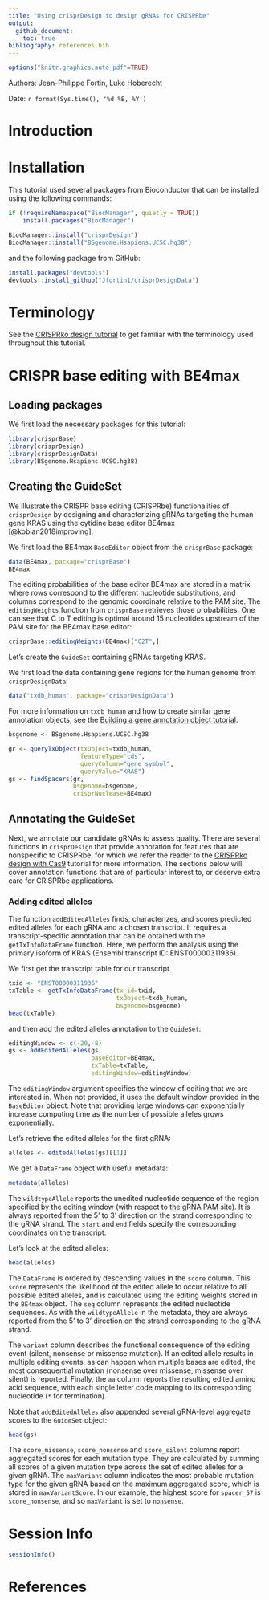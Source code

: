 ```yaml
---
title: "Using crisprDesign to design gRNAs for CRISPRbe"
output: 
  github_document:
    toc: true
bibliography: references.bib
---
```


```r
options("knitr.graphics.auto_pdf"=TRUE)
```

Authors: Jean-Philippe Fortin, Luke Hoberecht

Date: `r format(Sys.time(), '%d %B, %Y')`


# Introduction



# Installation

This tutorial used several packages from Bioconductor that can be
installed using the following commands:


```r
if (!requireNamespace("BiocManager", quietly = TRUE))
    install.packages("BiocManager")

BiocManager::install("crisprDesign")
BiocManager::install("BSgenome.Hsapiens.UCSC.hg38")
```

and the following package from GitHub:

```r
install.packages("devtools")
devtools::install_github("Jfortin1/crisprDesignData")
```





# Terminology

See the [CRISPRko design tutorial](https://github.com/crisprVerse/Tutorials/tree/master/Design_CRISPRko_Cas9) to get familiar 
with the terminology used throughout this tutorial.


# CRISPR base editing with BE4max

## Loading packages

We first load the necessary packages for this tutorial:

```r
library(crisprBase)
library(crisprDesign)
library(crisprDesignData)
library(BSgenome.Hsapiens.UCSC.hg38)
```


## Creating the GuideSet

We illustrate the CRISPR base editing (CRISPRbe) functionalities 
of `crisprDesign` by designing and characterizing gRNAs targeting the 
human gene KRAS using the cytidine base editor BE4max [@koblan2018improving]. 

We first load the BE4max `BaseEditor` object from the `crisprBase` package:

```r
data(BE4max, package="crisprBase")
BE4max
```

The editing probabilities of the base editor BE4max are stored in a 
matrix where rows correspond to the different nucleotide substitutions, 
and columns correspond to the genomic coordinate relative to the PAM site. 
The `editingWeights` function from `crisprBase` retrieves those probabilities. 
One can see that C to T editing is optimal around 15 nucleotides upstream of 
the PAM site for the BE4max base editor:

```r
crisprBase::editingWeights(BE4max)["C2T",]
```

Let's create the `GuideSet` containing gRNAs targeting KRAS.

We first load the data containing gene regions for the human genome 
from `crisprDesignData`:

```r
data("txdb_human", package="crisprDesignData")
```

For more information on `txdb_human` and how to create 
similar gene annotation objects, see the [Building a gene annotation object tutorial](https://github.com/crisprVerse/Tutorials/tree/master/Building_Gene_Annotation).



```r
bsgenome <- BSgenome.Hsapiens.UCSC.hg38

gr <- queryTxObject(txObject=txdb_human,
                    featureType="cds",
                    queryColumn="gene_symbol",
                    queryValue="KRAS")
gs <- findSpacers(gr,
                  bsgenome=bsgenome,
                  crisprNuclease=BE4max)
```


## Annotating the GuideSet

Next, we annotate our candidate gRNAs to assess quality. There are several 
functions in `crisprDesign` that provide annotation for features that are 
nonspecific to CRISPRbe, for which we refer the reader to the
[CRISPRko design with Cas9](https://github.com/crisprVerse/Tutorials/tree/master/Design_CRISPRko_Cas9) tutorial for more information. The sections below will 
cover annotation functions that are of particular interest to,
or deserve extra care for CRISPRbe applications.


### Adding edited alleles

The function `addEditedAlleles` finds, characterizes, and scores 
predicted edited alleles for each gRNA and a chosen transcript. 
It requires a transcript-specific annotation that can be obtained 
with the `getTxInfoDataFrame` function. Here, we perform the analysis
using the primary isoform of KRAS (Ensembl transcript ID: ENST00000311936).

We first get the transcript table for our transcript

```r
txid <- "ENST00000311936"
txTable <- getTxInfoDataFrame(tx_id=txid,
                              txObject=txdb_human,
                              bsgenome=bsgenome)
head(txTable)
```

and then add the edited alleles annotation to the `GuideSet`:

```r
editingWindow <- c(-20,-8)
gs <- addEditedAlleles(gs,
                       baseEditor=BE4max,
                       txTable=txTable,
                       editingWindow=editingWindow)
```

The `editingWindow` argument specifies the window of editing that we
are interested in. When not provided, it uses the default window provided 
in the `BaseEditor` object. Note that providing large windows can 
exponentially increase computing time as the number of possible 
alleles grows exponentially. 

Let's retrieve the edited alleles for the first gRNA:

```r
alleles <- editedAlleles(gs)[[1]]
```

We get a `DataFrame` object with useful metadata:

```r
metadata(alleles)
```

The `wildtypeAllele` reports the unedited nucleotide sequence of the
region specified by the editing window (with respect to the gRNA PAM site).
It is always reported from the 5' to 3' direction on the strand corresponding 
to the gRNA strand. The `start` and `end` fields specify the
corresponding coordinates on the transcript. 

Let's look at the edited alleles:

```r
head(alleles)
```

The `DataFrame` is ordered by descending values in the `score` column.
This `score` represents the likelihood of the edited allele to occur 
relative to all possible edited alleles, and is calculated using the 
editing weights stored in the `BE4max` object. The `seq` column represents
the edited nucleotide sequences. As with the `wildtypeAllele` in the metadata, 
they are always reported from the 5' to 3' direction on the strand 
corresponding to the gRNA strand. 

The `variant` column describes the
functional consequence of the editing event (silent, nonsense or
missense mutation). If an edited allele results in multiple editing 
events, as can happen when multiple bases are edited, the most 
consequential mutation (nonsense over missense, missense over silent) 
is reported. Finally, the `aa` column reports the resulting edited 
amino acid sequence, with each single letter code mapping to its 
corresponding nucleotide (`*` for termination).

Note that `addEditedAlleles` also appended several gRNA-level aggregate 
scores to the `GuideSet` object:

```r
head(gs)
```

The `score_missense`, `score_nonsense` and `score_silent` columns report 
aggregated scores for each mutation type. They are calculated by summing 
all scores of a given mutation type across the set of edited alleles for 
a given gRNA. The `maxVariant` column indicates the most probable mutation 
type for the given gRNA based on the maximum aggregated score, which is 
stored in `maxVariantScore`. In our example, the highest score for `spacer_57` 
is `score_nonsense`, and so `maxVariant` is set to `nonsense`.



# Session Info

```r
sessionInfo()
```


# References

